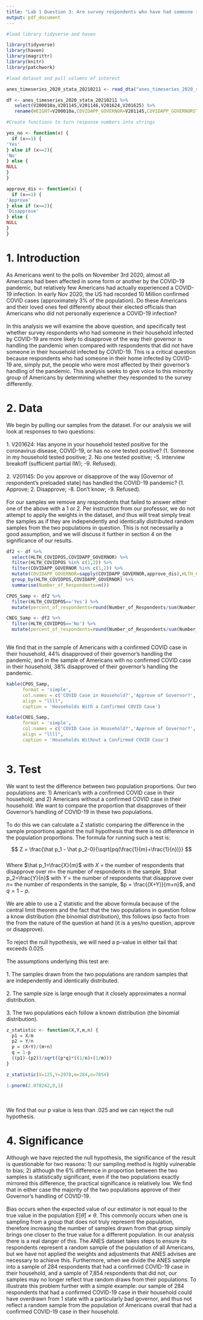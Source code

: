```yaml
---
title: "Lab 1 Question 3: Are survey respondents who have had someone in their home infected by COVID-19 more likely to disapprove of the way their governor is handling the pandemic?"
output: pdf_document
---
```

\newpage 

```r
#load library tidyverse and haven

library(tidyverse)
library(haven)
library(magrittr)
library(knitr)
library(patchwork)
```

```r
#load dataset and pull columns of interest

anes_timeseries_2020_stata_20210211 <- read_dta("anes_timeseries_2020_stata_20210211.dta")

df <- anes_timeseries_2020_stata_20210211 %>%
   select(V200010a,V201145,V201146,V201624,V201625) %>%
   rename(WEIGHT=V200010a,COVIDAPP_GOVERNOR=V201145,COVIDAPP_GOVERNORSTR=V201146,HLTH_COVIDPOS=V201624,HLTH_COVIDSYM=V201625)

#Create functions to turn response numbers into strings

yes_no <- function(x) {
  if (x==1) {
'Yes'
} else if (x==2){
'No'
} else {
NULL
}
}

approve_dis <- function(x) {
  if (x==1) {
'Approve'
} else if (x==2){
'Disapprove'
} else {
NULL
}
}
```

# 1. Introduction
As Americans went to the polls on November 3rd 2020, almost all Americans had been affected in some form or another by the COVID-19 pandemic, but relatively few Americans had actually experienced a COVID-19 infection. In early Nov 2020, the US had recorded 10 Million confirmed COVID cases (approximately 3% of the population). Do these Americans and their loved ones feel differently about their elected officials than Americans who did not personally experience a COVID-19 infection?\
\
In this analysis we will examine the above question, and specifically test whether survey respondents who had someone in their household infected by COVID-19 are more likely to disapprove of the way their governor is handling the pandemic when compared with respondents that did not have someone in their household infected by COVID-19. This is a critical question because respondents who had someone in their home infected by COVID-19 are, simply put, the people who were most affected by their governor's handling of the pandemic. This analysis seeks to give voice to this minority group of Americans by determining whether they responded to the survey differently.

# 2. Data
We begin by pulling our samples from the dataset. For our analysis we will look at responses to two questions:\
\
1. V201624: Has anyone in your household tested positive for the coronavirus disease, COVID-19, or has no one tested positive? (1. Someone in my household tested positive; 2. No one tested positive; -5. Interview breakoff (sufficient partial IW); -9. Refused).\
\
2. V201145: Do you approve or disapprove of the way [Governor of respondent’s preloaded state] has handled the COVID-19 pandemic? (1. Approve; 2. Disapprove; -8. Don’t know; -9. Refused).\
\
For our samples we remove any respondents that failed to answer either one of the above with a 1 or 2. Per instruction from our professor, we do not attempt to apply the weights in the dataset, and thus will treat simply treat the samples as if they are independently and identically distributed random samples from the two populations in question. This is not necessarily a good assumption, and we will discuss it further in section 4 on the significance of our results.

```r
df2 <- df %>%
  select(HLTH_COVIDPOS,COVIDAPP_GOVERNOR) %>%
  filter(HLTH_COVIDPOS %in% c(1,2)) %>%
  filter(COVIDAPP_GOVERNOR %in% c(1,2)) %>%
  mutate(COVIDAPP_GOVERNOR=sapply(COVIDAPP_GOVERNOR,approve_dis),HLTH_COVIDPOS=sapply(HLTH_COVIDPOS,yes_no)) %>%
  group_by(HLTH_COVIDPOS,COVIDAPP_GOVERNOR) %>%
  summarise(Number_of_Respondents=n())

CPOS_Samp <- df2 %>%
  filter(HLTH_COVIDPOS=='Yes') %>%
  mutate(percent_of_respondents=round(Number_of_Respondents/sum(Number_of_Respondents),digits = 2))

CNEG_Samp <- df2 %>%
  filter(HLTH_COVIDPOS=='No') %>%
  mutate(percent_of_respondents=round(Number_of_Respondents/sum(Number_of_Respondents),digits = 2))
```
\
We find that in the sample of Americans with a confirmed COVID case in their household, 44% disapproved of their governor's handling the pandemic, and in the sample of Americans with no confirmed COVID case in their household, 38% disapproved of their governor's handling the pandemic.
\

```r
kable(CPOS_Samp,
      format = 'simple',
      col.names = c('COVID Case in Household?','Approve of Governor?','Count','Percent'),
      align = "llll",
      caption = 'Households With a Confirmed COVID Case')
```

```r
kable(CNEG_Samp,
      format = 'simple',
      col.names = c('COVID Case in Household?','Approve of Governor?','Count','Percent'),
      align = "llll",
      caption = 'Households Without a Confirmed COVID Case')
```
```r

```

# 3. Test
We want to test the difference between two population proportions. Our two populations are: 1) American's with a confirmed COVID case in their household; and 2) Americans without a confirmed COVID case in their household. We want to compare the proportion that disapproves of their Governor's handling of COVID-19 in these two populations. 
\
\
To do this we can calculate a Z statistic comparing the difference in the sample proportions against the null hypothesis that there is no difference in the population proportions. The formula for running such a test is:

$$
Z = \frac{\hat p_1 - \hat p_2-0}{\sqrt{pq(\frac{1}{m}+\frac{1}{n})}}
$$
\
Where $\hat p_1=\frac{X}{m}$ with $X$ = the number of respondents that disapprove over $m$= the number of respondents in the sample, $\hat p_2=\frac{Y}{n}$ with $Y$ = the number of respondents that disapprove over $n$= the number of respondents in the sample, $p = \frac{(X+Y)}{m+n}$, and $q=1-p$.
\
\
We are able to use a Z statistic and the above formula because of the central limit theorem and the fact that the two populations in question follow a know distribution (the binomial distribution), this follows ipso facto from the from the nature of the question at hand (it is a yes/no question, approve or disapprove).
\
\
To reject the null hypothesis, we will need a p-value in either tail that exceeds 0.025.
\
\
The assumptions underlying this test are:\
\
1. The samples drawn from the two populations are random samples that are independently and identically distributed.\
\
2. The sample size is large enough that it closely approximates a normal distribution.\
\
3. The two populations each follow a known distribution (the binomial distribution).
\
```r
z_statistic <- function(X,Y,m,n) {
  p1 = X/m
  p2 = Y/n
  p = (X+Y)/(m+n)
  q = 1-p
  ((p1)-(p2))/sqrt((p*q)*((1/n)+(1/m)))
}

z_statistic(X=125,Y=2978,m=284,n=7854)

1-pnorm(2.078242,0,1)
```
\
\
We find that our p value is less than .025 and we can reject the null hypothesis.

# 4. Significance
Although we have rejected the null hypothesis, the significance of the result is questionable for two reasons: 1) our sampling method is highly vulnerable to bias; 2) although the 6% difference in proportion between the two samples is statistically significant, even if the two populations exactly mirrored this difference, the practical significance is relatively low. We find that in either case the majority of the two populations approve of their Governor's handling of COVID-19.\
\
Bias occurs when the expected value of our estimator is not equal to the true value in the population $E[\hat\theta] \neq \theta$. This commonly occurs when one is sampling from a group that does not truly represent the population, therefore increasing the number of samples drawn from that group simply brings one closer to the true value for a different population. In our analysis there is a real danger of this. The ANES dataset takes steps to ensure its respondents represent a random sample of the population of all Americans, but we have not applied the weights and adjustments that ANES advises are necessary to achieve this. Furthermore, when we divide the ANES sample into a sample of 284 respondents that had a confirmed COVID-19 case in their household, and a sample of 7,854 respondents that did not, our samples may no longer reflect true random draws from their populations. To illustrate this problem further with a simple example: our sample of 284 respondents that had a confirmed COVID-19 case in their household could have overdrawn from 1 state with a particularly bad governor, and thus not reflect a random sample from the population of Americans overall that had a confirmed COVID-19 case in their household.
